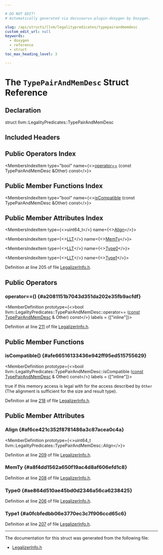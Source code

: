 ```yaml
---

# DO NOT EDIT!
# Automatically generated via docusaurus-plugin-doxygen by Doxygen.

slug: /api/structs/llvm/legalitypredicates/typepairandmemdesc
custom_edit_url: null
keywords:
  - doxygen
  - reference
  - struct
toc_max_heading_level: 3

---
```





# The `TypePairAndMemDesc` Struct Reference

<DoxygenPage pluginConfig={pluginConfig}>



## Declaration

<CodeBlock>struct llvm::LegalityPredicates::TypePairAndMemDesc</CodeBlock>

## Included Headers

<IncludesList>
<IncludesListItem
  filePath="llvm/CodeGen/GlobalISel/LegalizerInfo.h"
  permalink="/docs/api/files/include/include/llvm/include/llvm/codegen/include/llvm/codegen/globalisel/legalizerinfo-h"
  isLocal="true" />
</IncludesList>

## Public Operators Index

<MembersIndex>

<MembersIndexItem
  type="bool"
  name={<><a href="#a2081151b7043d351da202e35fb9acfdf">operator==</a> (const TypePairAndMemDesc &amp;Other) const</>}>
</MembersIndexItem>

</MembersIndex>

## Public Member Functions Index

<MembersIndex>

<MembersIndexItem
  type="bool"
  name={<><a href="#afe66516133436e942ff95ed515755629">isCompatible</a> (const TypePairAndMemDesc &amp;Other) const</>}>
</MembersIndexItem>

</MembersIndex>

## Public Member Attributes Index

<MembersIndex>

<MembersIndexItem
  type={<>uint64&#95;t</>}
  name={<><a href="#af6ce421c352f8781486a3c87acea0c4a">Align</a></>}>
</MembersIndexItem>

<MembersIndexItem
  type={<><a href="/docs/api/classes/llvm/llt">LLT</a></>}
  name={<><a href="#a8f4dd1562a650f19ac4d8af606efd1c8">MemTy</a></>}>
</MembersIndexItem>

<MembersIndexItem
  type={<><a href="/docs/api/classes/llvm/llt">LLT</a></>}
  name={<><a href="#ae864d510ae45bd0d2346a56ca6238425">Type0</a></>}>
</MembersIndexItem>

<MembersIndexItem
  type={<><a href="/docs/api/classes/llvm/llt">LLT</a></>}
  name={<><a href="#a0fcbfedbb06e3770ec3c7f906ccd65c6">Type1</a></>}>
</MembersIndexItem>

</MembersIndex>


Definition at line 205 of file <a href="/docs/api/files/include/include/llvm/include/llvm/codegen/include/llvm/codegen/globalisel/legalizerinfo-h">LegalizerInfo.h</a>.

<SectionDefinition>

## Public Operators

### operator==() {#a2081151b7043d351da202e35fb9acfdf}

<MemberDefinition
  prototype={<>bool llvm::LegalityPredicates::TypePairAndMemDesc::operator== (<a href="/docs/api/files/lib/lib/target/lib/target/aarch64/aarch64promoteconstant-cpp/#a90f8350fecae261c25be85d38b451bff">const</a> <a href="/docs/api/structs/llvm/legalitypredicates/typepairandmemdesc">TypePairAndMemDesc</a> &amp; Other) const</>}
  labels = {["inline"]}>

Definition at line <a href="/docs/api/files/include/include/llvm/include/llvm/codegen/include/llvm/codegen/globalisel/legalizerinfo-h/#l00211">211</a> of file <a href="/docs/api/files/include/include/llvm/include/llvm/codegen/include/llvm/codegen/globalisel/legalizerinfo-h">LegalizerInfo.h</a>.
</MemberDefinition>

</SectionDefinition>

<SectionDefinition>

## Public Member Functions

### isCompatible() {#afe66516133436e942ff95ed515755629}

<MemberDefinition
  prototype={<>bool llvm::LegalityPredicates::TypePairAndMemDesc::isCompatible (<a href="/docs/api/files/lib/lib/target/lib/target/aarch64/aarch64promoteconstant-cpp/#a90f8350fecae261c25be85d38b451bff">const</a> <a href="/docs/api/structs/llvm/legalitypredicates/typepairandmemdesc">TypePairAndMemDesc</a> &amp; Other) const</>}
  labels = {["inline"]}>

<SectionUser title="Returns">
true if this memory access is legal with for the access described by <code>Other</code> (The alignment is sufficient for the size and result type).
</SectionUser>

Definition at line <a href="/docs/api/files/include/include/llvm/include/llvm/codegen/include/llvm/codegen/globalisel/legalizerinfo-h/#l00218">218</a> of file <a href="/docs/api/files/include/include/llvm/include/llvm/codegen/include/llvm/codegen/globalisel/legalizerinfo-h">LegalizerInfo.h</a>.
</MemberDefinition>

</SectionDefinition>

<SectionDefinition>

## Public Member Attributes

### Align {#af6ce421c352f8781486a3c87acea0c4a}

<MemberDefinition
  prototype={<>uint64&#95;t llvm::LegalityPredicates::TypePairAndMemDesc::Align</>}>

Definition at line <a href="/docs/api/files/include/include/llvm/include/llvm/codegen/include/llvm/codegen/globalisel/legalizerinfo-h/#l00209">209</a> of file <a href="/docs/api/files/include/include/llvm/include/llvm/codegen/include/llvm/codegen/globalisel/legalizerinfo-h">LegalizerInfo.h</a>.
</MemberDefinition>

### MemTy {#a8f4dd1562a650f19ac4d8af606efd1c8}

<MemberDefinition
  prototype="LLT llvm::LegalityPredicates::TypePairAndMemDesc::MemTy">

Definition at line <a href="/docs/api/files/include/include/llvm/include/llvm/codegen/include/llvm/codegen/globalisel/legalizerinfo-h/#l00208">208</a> of file <a href="/docs/api/files/include/include/llvm/include/llvm/codegen/include/llvm/codegen/globalisel/legalizerinfo-h">LegalizerInfo.h</a>.
</MemberDefinition>

### Type0 {#ae864d510ae45bd0d2346a56ca6238425}

<MemberDefinition
  prototype="LLT llvm::LegalityPredicates::TypePairAndMemDesc::Type0">

Definition at line <a href="/docs/api/files/include/include/llvm/include/llvm/codegen/include/llvm/codegen/globalisel/legalizerinfo-h/#l00206">206</a> of file <a href="/docs/api/files/include/include/llvm/include/llvm/codegen/include/llvm/codegen/globalisel/legalizerinfo-h">LegalizerInfo.h</a>.
</MemberDefinition>

### Type1 {#a0fcbfedbb06e3770ec3c7f906ccd65c6}

<MemberDefinition
  prototype="LLT llvm::LegalityPredicates::TypePairAndMemDesc::Type1">

Definition at line <a href="/docs/api/files/include/include/llvm/include/llvm/codegen/include/llvm/codegen/globalisel/legalizerinfo-h/#l00207">207</a> of file <a href="/docs/api/files/include/include/llvm/include/llvm/codegen/include/llvm/codegen/globalisel/legalizerinfo-h">LegalizerInfo.h</a>.
</MemberDefinition>

</SectionDefinition>

<hr/>

The documentation for this struct was generated from the following file:

<ul>
<li><a href="/docs/api/files/include/include/llvm/include/llvm/codegen/include/llvm/codegen/globalisel/legalizerinfo-h">LegalizerInfo.h</a></li>
</ul>

</DoxygenPage>
